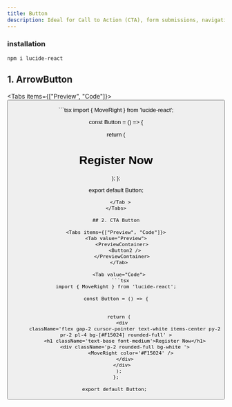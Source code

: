 ```yaml
---
title: Button
description: Ideal for Call to Action (CTA), form submissions, navigation, modals, and triggering interactive actions
---
```



### installation 

```tsx
npm i lucide-react 
```

## 1. ArrowButton

<Tabs items={["Preview", "Code"]}>
<Tab value="Preview">
    <PreviewContainer>
      <Button />
    </PreviewContainer>
  </Tab>

   <Tab value="Code"> 
   ```tsx
import { MoveRight } from 'lucide-react';

const Button = () => {


  return (
    <div
      className='flex gap-2 cursor-pointer text-white items-center py-2 pr-2 pl-4 bg-[#F15024] rounded-full' >
      <h1 className='text-base font-medium'>Register Now</h1>
      <div className='p-2 rounded-full bg-white '>
          <MoveRight color='#F15024' />
      </div>
    </div>
  );
};

export default Button; 
```
   </Tab >
</Tabs>

## 2. CTA Button

<Tabs items={["Preview", "Code"]}>
<Tab value="Preview">
    <PreviewContainer>
      <Button2 />
    </PreviewContainer>
  </Tab>

   <Tab value="Code"> 
   ```tsx
import { MoveRight } from 'lucide-react';

const Button = () => {


  return (
    <div
      className='flex gap-2 cursor-pointer text-white items-center py-2 pr-2 pl-4 bg-[#F15024] rounded-full' >
      <h1 className='text-base font-medium'>Register Now</h1>
      <div className='p-2 rounded-full bg-white '>
          <MoveRight color='#F15024' />
      </div>
    </div>
  );
};

export default Button; 
```
   </Tab >
</Tabs>







